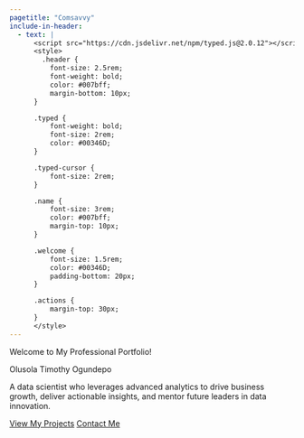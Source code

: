 ```yaml
---
pagetitle: "Comsavvy"
include-in-header:
  - text: |
      <script src="https://cdn.jsdelivr.net/npm/typed.js@2.0.12"></script>
      <style>
        .header {
          font-size: 2.5rem;
          font-weight: bold;
          color: #007bff;
          margin-bottom: 10px;
      }

      .typed {
          font-weight: bold;
          font-size: 2rem;
          color: #00346D;
      }

      .typed-cursor {
          font-size: 2rem;
      }

      .name {
          font-size: 3rem;
          color: #007bff;
          margin-top: 10px;
      }

      .welcome {
          font-size: 1.5rem;
          color: #00346D;
          padding-bottom: 20px;
      }

      .actions {
          margin-top: 30px;
      }
      </style>
---
```


:::: {#homepage}

[Welcome to My Professional Portfolio!]{.header}

[]{.typed}

[Olusola Timothy Ogundepo]{.name}

:::{.welcome}
A data scientist who leverages advanced analytics to drive business growth, deliver actionable insights, and mentor future leaders in data innovation.
:::
  
:::{.action}
  [View My Projects](projects.qmd){.button}
  [Contact Me](about.qmd){.button}
:::
::::

<script>
  document.addEventListener("DOMContentLoaded", function() {
    var options = {
      strings: ["I am a Data Scientist.", "I am a Data Analyst.", "IT Automation Expert.", "A Power BI Expert.", "A Python Instructor.", "A Freelancer."],
      typeSpeed: 70,
      backSpeed: 50,
      startDelay: 1000,
      loop: true
    };

    new Typed(".typed", options);
  });
</script>
